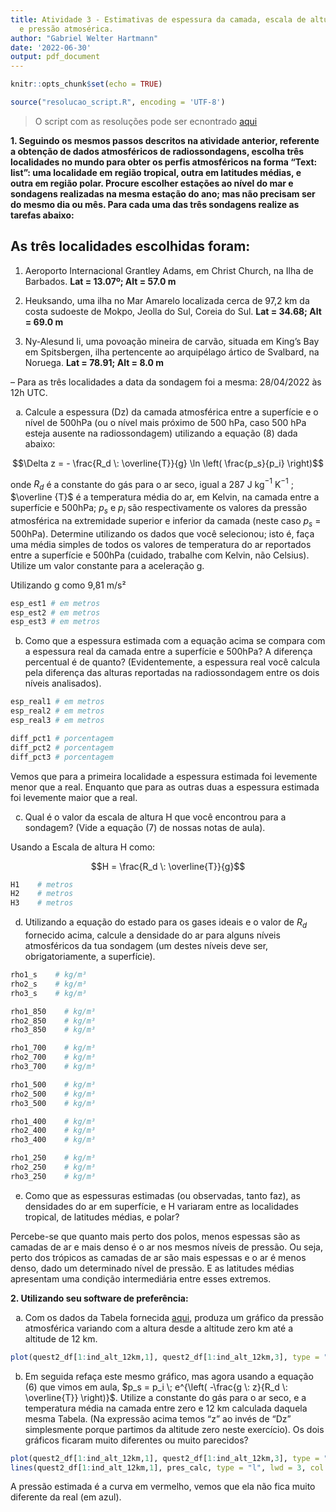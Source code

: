 ```yaml
---
title: Atividade 3 - Estimativas de espessura da camada, escala de altura, densidade
  e pressão atmosérica.
author: "Gabriel Welter Hartmann"
date: '2022-06-30'
output: pdf_document
---
```


```r
knitr::opts_chunk$set(echo = TRUE)
```

```r
source("resolucao_script.R", encoding = 'UTF-8')
```

> O script com as resoluções pode ser ecnontrado [aqui](https://raw.githubusercontent.com/Gabriel-WH/ex3_termo/main/resolucao_script.R)

**1. Seguindo os mesmos passos descritos na atividade anterior, referente a obtenção de dados atmosféricos de radiossondagens, escolha três localidades no mundo para obter os perfis atmosféricos na forma “Text: list”: uma localidade em região tropical, outra em latitudes médias, e outra em região polar. Procure escolher estações ao nível do mar e sondagens realizadas na mesma estação do ano; mas não precisam ser do mesmo dia ou mês. Para cada uma das três sondagens realize as tarefas abaixo:**

## As três localidades escolhidas foram:

1. Aeroporto Internacional Grantley Adams, em Christ Church, na Ilha de Barbados. **Lat = 13.07º; Alt = 57.0 m**

2. Heuksando, uma ilha no Mar Amarelo localizada cerca de 97,2 km da costa sudoeste de Mokpo, Jeolla do Sul, Coreia do Sul. **Lat = 34.68; Alt = 69.0 m**

3. Ny-Alesund Ii, uma povoação mineira de carvão, situada em King's Bay em Spitsbergen, ilha pertencente ao arquipélago ártico de Svalbard, na Noruega. **Lat = 78.91; Alt = 8.0 m**

-- Para as três localidades a data da sondagem foi a mesma: 28/04/2022 às 12h UTC.

(a) Calcule a espessura (Dz) da camada atmosférica entre a superfície e o nível de 500hPa (ou o nível mais próximo de 500 hPa, caso 500 hPa esteja ausente na radiossondagem) utilizando a equação (8) dada abaixo:

$$\Delta z = - \frac{R_d \: \overline{T}}{g} \ln \left( \frac{p_s}{p_i} \right)$$

onde $R_d$ é a constante do gás para o ar seco, igual a 287 J kg$^{-1}$ K$^{-1}$ ; $\overline {T}$ é a temperatura média do ar, em Kelvin, na camada entre a superfície e 500hPa; $p_s$ e $p_i$ são respectivamente os valores da pressão atmosférica na extremidade superior e inferior da camada (neste caso $p_s$ = 500hPa). Determine   utilizando os dados que você selecionou; isto é, faça uma média simples de todos os valores de temperatura do ar reportados entre a superfície e 500hPa (cuidado, trabalhe com Kelvin, não Celsius). Utilize um valor constante para a aceleração g.

Utilizando g como 9,81 m/s²

```r
esp_est1 # em metros
esp_est2 # em metros
esp_est3 # em metros
```

(b) Como que a espessura estimada com a equação acima se compara com a espessura real da camada entre a superfície e 500hPa? A diferença percentual é de quanto? (Evidentemente, a espessura real você calcula pela diferença das alturas reportadas na radiossondagem entre os dois níveis analisados).

```r
esp_real1 # em metros
esp_real2 # em metros
esp_real3 # em metros

diff_pct1 # porcentagem
diff_pct2 # porcentagem
diff_pct3 # porcentagem
```

Vemos que para a primeira localidade a espessura estimada foi levemente menor que a real. Enquanto que para as outras duas a espessura estimada foi levemente maior que a real.

(c) Qual é o valor da escala de altura H que você encontrou para a sondagem? (Vide a equação (7) de nossas notas de aula).

Usando a Escala de altura H como:

$$H = \frac{R_d \: \overline{T}}{g}$$

```r
H1    # metros
H2    # metros
H3    # metros
```

(d) Utilizando a equação do estado para os gases ideais e o valor de $R_d$ fornecido acima, calcule a densidade do ar para alguns níveis atmosféricos da tua sondagem (um destes níveis deve ser, obrigatoriamente, a superfície).

```r
rho1_s    # kg/m³
rho2_s    # kg/m³
rho3_s    # kg/m³

rho1_850    # kg/m³
rho2_850    # kg/m³
rho3_850    # kg/m³

rho1_700    # kg/m³
rho2_700    # kg/m³
rho3_700    # kg/m³

rho1_500    # kg/m³
rho2_500    # kg/m³
rho3_500    # kg/m³

rho1_400    # kg/m³
rho2_400    # kg/m³
rho3_400    # kg/m³

rho1_250    # kg/m³
rho2_250    # kg/m³
rho3_250    # kg/m³

```

(e) Como que as espessuras estimadas (ou observadas, tanto faz), as densidades do ar em superfície, e H variaram entre as localidades tropical, de latitudes médias, e polar?

Percebe-se que quanto mais perto dos polos, menos espessas são as camadas de ar e mais denso é o ar nos mesmos níveis de pressão. Ou seja, perto dos trópicos as camadas de ar são mais espessas e o ar é menos denso, dado um determinado nível de pressão. E as latitudes médias apresentam uma condição intermediária entre esses extremos.

**2. Utilizando seu software de preferência:**

(a) Com os dados da Tabela fornecida [aqui](https://raw.githubusercontent.com/lhmet/dados-termo-ufsm/main/us-standard-atmosphere), produza um gráfico da pressão atmosférica variando com a altura desde a altitude zero km até a altitude de 12 km.

```r
plot(quest2_df[1:ind_alt_12km,1], quest2_df[1:ind_alt_12km,3], type = "l", lwd = 3, col = "blue", main = "Variação da pressão atmosférica com a altitude", xlab = "Altitude (Km)", ylab = "Pressão atmosférica (hPa)")

```

(b) Em seguida refaça este mesmo gráfico, mas agora usando a equação (6) que vimos em aula, $p_s = p_i  \; e^{\left( -\frac{g \: z}{R_d \: \overline{T}} \right)}$. Utilize a constante do gás para o ar seco, e a temperatura média na camada entre zero e 12 km calculada daquela mesma Tabela. (Na expressão acima temos “z” ao invés de “Dz” simplesmente porque partimos da altitude zero neste exercício). Os dois gráficos ficaram muito diferentes ou muito parecidos?

```r
plot(quest2_df[1:ind_alt_12km,1], quest2_df[1:ind_alt_12km,3], type = "l", lwd = 3, col = "blue", main = "Variação da pressão atmosférica com a altitude", xlab = "Altitude (Km)", ylab = "Pressão atmosférica (hPa)")
lines(quest2_df[1:ind_alt_12km,1], pres_calc, type = "l", lwd = 3, col = "red")

```

A pressão estimada é a curva em vermelho, vemos que ela não fica muito diferente da real (em azul).